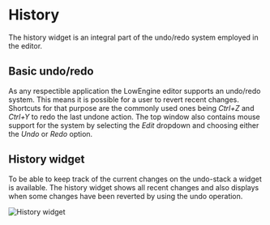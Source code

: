 # History

The history widget is an integral part of the undo/redo system employed in the editor.

## Basic undo/redo

As any respectible application the LowEngine editor supports an undo/redo system.
This means it is possible for a user to revert recent changes.
Shortcuts for that purpose are the commonly used ones being _Ctrl+Z_ and _Ctrl+Y_ to redo the last undone action.
The top window also contains mouse support for the system by selecting the _Edit_ dropdown and choosing either the _Undo_ or _Redo_ option.

## History widget

To be able to keep track of the current changes on the undo-stack a widget is available.
The history widget shows all recent changes and also displays when some changes have been reverted by using the undo operation.

![History widget](../media/img/widgets/historywidget.PNG)
